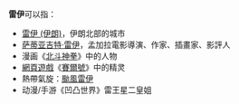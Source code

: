 '''雷伊'''可以指：
*[[雷伊_(伊朗)|雷伊 (伊朗)]]，伊朗北部的城市
*[[萨蒂亚吉特·雷伊|萨蒂亚吉特·雷伊]]，孟加拉電影導演、作家、插畫家、影評人
*漫画《[[北斗神拳|北斗神拳]]》中的人物
*[[網頁遊戲|網頁遊戲]]《[[賽爾號|賽爾號]]》中的精灵
*熱帶氣旋：[[颱風雷伊|颱風雷伊]]
*动漫/手游《凹凸世界》雷王星二皇姐

{{disambig|Cat=二字译名消歧义}}
